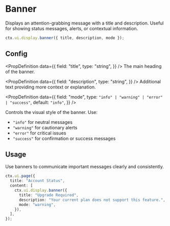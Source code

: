 # Banner

Displays an attention-grabbing message with a title and description. Useful for showing status messages, alerts, or contextual information.

```ts
ctx.ui.display.banner({ title, description, mode });
```

## Config


<PropDefinition
  data={{
    field: "title",
    type: "string",
  }}
/>
The main heading of the banner.

<PropDefinition
  data={{
    field: "description",
    type: "string",
  }}
/>
Additional text providing more context or explanation.

<PropDefinition
  data={{
    field: "mode",
    type: `"info" | "warning" | "error" | "success"`,
    default: `"info"`,
  }}
/>

Controls the visual style of the banner. Use:

- `"info"` for neutral messages
- `"warning"` for cautionary alerts
- `"error"` for critical issues
- `"success"` for confirmation or success messages

## Usage

Use banners to communicate important messages clearly and consistently.

```ts
ctx.ui.page({
  title: "Account Status",
  content: [
    ctx.ui.display.banner({
      title: "Upgrade Required",
      description: "Your current plan does not support this feature.",
      mode: "warning",
    }),
  ],
});
```


<Flow flow="banner" height={300} />
